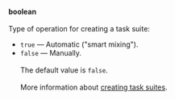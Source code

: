 **boolean**<br/><br/>Type of operation for creating a task suite:

- `true` — Automatic ("smart mixing").
- `false` — Manually.<br/><br/>The default value is `false`.<br/><br/>More information about [creating task suites](/docs-new/guide/pool-main).

